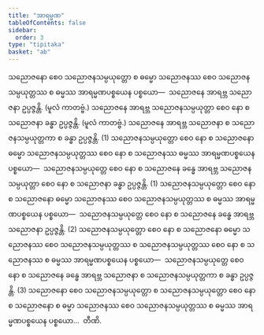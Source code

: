 ```yaml
---
title: "အာရမ္မဏ"
tableOfContents: false
sidebar:
  order: 3
type: "tipitaka"
basket: "ab"
---
```



<DynamicBreadcrumb />

<Division number="107">

<Paragraph number="1590">
သညောဇနော စေဝ သညောဇနသမ္ပယုတ္တော စ ဓမ္မော သညောဇနဿ စေဝ သညောဇနသမ္ပယုတ္တဿ စ ဓမ္မဿ အာရမ္မဏပစ္စယေန ပစ္စယော—  သညောဇနေ အာရဗ္ဘ သညောဇနာ ဥပ္ပဇ္ဇန္တိ. (မူလံ ကာတဗ္ဗံ.) သညောဇနေ အာရဗ္ဘ သညောဇနသမ္ပယုတ္တာ စေဝ နော စ သညောဇနာ ခန္ဓာ ဥပ္ပဇ္ဇန္တိ. (မူလံ ကာတဗ္ဗံ.) သညောဇနေ အာရဗ္ဘ သညောဇနာ စ သညောဇနသမ္ပယုတ္တကာ စ ခန္ဓာ ဥပ္ပဇ္ဇန္တိ. (1)
</Paragraph>

<Paragraph number="1591">
သညောဇနသမ္ပယုတ္တော စေဝ နော စ သညောဇနော ဓမ္မော သညောဇနသမ္ပယုတ္တဿ စေဝ နော စ သညောဇနဿ ဓမ္မဿ အာရမ္မဏပစ္စယေန ပစ္စယော—  သညောဇနသမ္ပယုတ္တေ စေဝ နော စ သညောဇနေ ခန္ဓေ အာရဗ္ဘ သညောဇနသမ္ပယုတ္တာ စေဝ နော စ သညောဇနာ ခန္ဓာ ဥပ္ပဇ္ဇန္တိ. (1)
</Paragraph>

<Paragraph number="1592">
သညောဇနသမ္ပယုတ္တော စေဝ နော စ သညောဇနော ဓမ္မော သညောဇနဿ စေဝ သညောဇနသမ္ပယုတ္တဿ စ ဓမ္မဿ အာရမ္မဏပစ္စယေန ပစ္စယော—  သညောဇနသမ္ပယုတ္တေ စေဝ နော စ သညောဇနေ ခန္ဓေ အာရဗ္ဘ သညောဇနာ ဥပ္ပဇ္ဇန္တိ. (2)
</Paragraph>

<Paragraph number="1593">
သညောဇနသမ္ပယုတ္တော စေဝ နော စ သညောဇနော ဓမ္မော သညောဇနဿ စေဝ သညောဇနသမ္ပယုတ္တဿ စ သညောဇနသမ္ပယုတ္တဿ စေဝ နော စ သညောဇနဿ စ ဓမ္မဿ အာရမ္မဏပစ္စယေန ပစ္စယော—  သညောဇနသမ္ပယုတ္တေ စေဝ နော စ သညောဇနေ ခန္ဓေ အာရဗ္ဘ သညောဇနာ စ သညောဇနသမ္ပယုတ္တကာ စ ခန္ဓာ ဥပ္ပဇ္ဇန္တိ. (3)
</Paragraph>

<Paragraph number="1594">
သညောဇနော စေဝ သညောဇနသမ္ပယုတ္တော စ သညောဇနသမ္ပယုတ္တော စေဝ နော စ သညောဇနော စ ဓမ္မာ သညောဇနဿ စေဝ သညောဇနသမ္ပယုတ္တဿ စ ဓမ္မဿ အာရမ္မဏပစ္စယေန ပစ္စယော…  တီဏိ.
</Paragraph>
</Division>